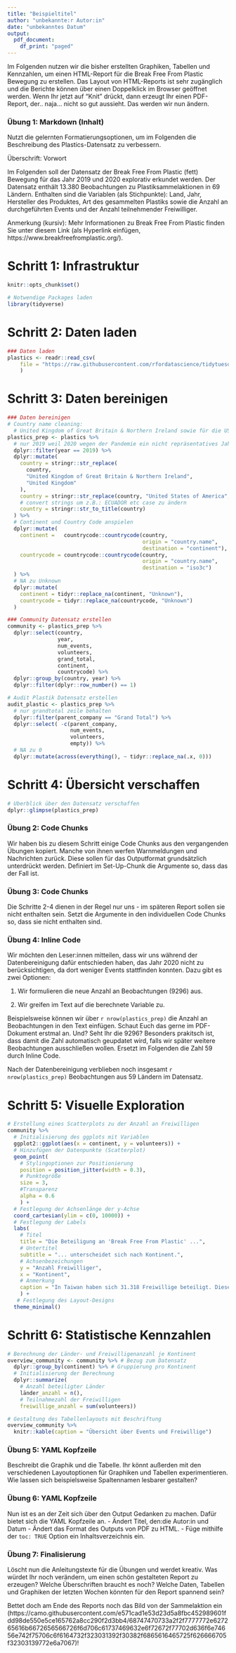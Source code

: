 ```yaml
---
title: "Beispieltitel"
author: "unbekannte:r Autor:in"
date: "unbekanntes Datum"
output:
  pdf_document:
    df_print: "paged"
---
```

Im Folgenden nutzen wir die bisher erstellten Graphiken, Tabellen und Kennzahlen, um einen HTML-Report für die Break Free From Plastic Bewegung zu erstellen. Das Layout von HTML-Reports ist sehr zugänglich und die Berichte können über einen Doppelklick im Browser geöffnet werden. Wenn Ihr jetzt auf "Knit" drückt, dann erzeugt Ihr einen PDF-Report, der.. naja... nicht so gut aussieht. Das werden wir nun ändern.

### Übung 1: Markdown (Inhalt)
Nutzt die gelernten Formatierungsoptionen, um im Folgenden die Beschreibung des Plastics-Datensatz zu verbessern.

Überschrift: Vorwort

Im Folgenden soll der Datensatz der Break Free From Plastic (fett) Bewegung für das Jahr 2019 und 2020 explorativ erkundet werden. Der Datensatz enthält 13.380 Beobachtungen zu Plastiksammelaktionen in 69 Ländern. Enthalten sind die Variablen  (als Stichpunkte): Land, Jahr, Hersteller des Produktes, Art des gesammelten Plastiks sowie die Anzahl an durchgeführten Events und der Anzahl teilnehmender Freiwilliger.

Anmerkung (kursiv): Mehr Informationen zu Break Free From Plastic finden Sie unter diesem Link (als Hyperlink einfügen, https://www.breakfreefromplastic.org/).

# Schritt 1: Infrastruktur
```r
knitr::opts_chunk$set()

# Notwendige Packages laden
library(tidyverse)
```

# Schritt 2: Daten laden
```r
### Daten laden
plastics <- readr::read_csv(
    file = "https://raw.githubusercontent.com/rfordatascience/tidytuesday/master/data/2021/2021-01-26/plastics.csv"
    )
```

# Schritt 3: Daten bereinigen
```r
### Daten bereinigen
# Country name cleaning:
  # United Kingdom of Great Britain & Northern Ireland sowie für die USA
plastics_prep <- plastics %>%
  # nur 2019 weil 2020 wegen der Pandemie ein nicht repräsentatives Jahr ist
  dplyr::filter(year == 2019) %>%
  dplyr::mutate(
    country = stringr::str_replace(
      country,
      "United Kingdom of Great Britain & Northern Ireland",
      "United Kingdom"
    ),
    country = stringr::str_replace(country, "United States of America", "United States"),
    # convert strings um z.B.: ECUADOR etc case zu ändern
    country = stringr::str_to_title(country)
  ) %>% 
  # Continent und Country Code anspielen
  dplyr::mutate(
    continent =   countrycode::countrycode(country,
                                           origin = "country.name",
                                           destination = "continent"),
    countrycode = countrycode::countrycode(country,
                                           origin = "country.name",
                                           destination = "iso3c")
  ) %>%
  # NA zu Unknown
  dplyr::mutate(
    continent = tidyr::replace_na(continent, "Unknown"),
    countrycode = tidyr::replace_na(countrycode, "Unknown")
  )

### Community Datensatz erstellen
community <- plastics_prep %>%
  dplyr::select(country,
                year,
                num_events,
                volunteers,
                grand_total,
                continent,
                countrycode) %>%
  dplyr::group_by(country, year) %>%
  dplyr::filter(dplyr::row_number() == 1)

# Audit Plastik Datensatz erstellen
audit_plastic <- plastics_prep %>%
  # nur grandtotal zeile behalten
  dplyr::filter(parent_company == "Grand Total") %>%
  dplyr::select( -c(parent_company,
                    num_events, 
                    volunteers, 
                    empty)) %>%
  # NA zu 0
  dplyr::mutate(across(everything(), ~ tidyr::replace_na(.x, 0)))
```

# Schritt 4: Übersicht verschaffen
```r
# Überblick über den Datensatz verschaffen
dplyr::glimpse(plastics_prep)
```


### Übung 2: Code Chunks
Wir haben bis zu diesem Schritt einige Code Chunks aus den vergangenden Übungen kopiert. Manche von ihnen werfen Warnmeldungen und Nachrichten zurück. Diese sollen für das Outputformat grundsätzlich unterdrückt werden. Definiert im Set-Up-Chunk die Argumente so, dass das der Fall ist.

### Übung 3: Code Chunks
Die Schritte 2-4 dienen in der Regel nur uns - im späteren Report sollen sie nicht enthalten sein. Setzt die Argumente in den individuellen Code Chunks so, dass sie nicht enthalten sind.

### Übung 4: Inline Code
Wir möchten den Leser:innen mitteilen, dass wir uns während der Datenbereinigung dafür entschieden haben, das Jahr 2020 nicht zu berücksichtigen, da dort weniger Events stattfinden konnten.
Dazu gibt es zwei Optionen:

1. Wir formulieren die neue Anzahl an Beobachtungen (9296) aus.

2. Wir greifen im Text auf die berechnete Variable zu.

Beispielsweise können wir über `r nrow(plastics_prep)` die Anzahl an Beobachtungen in den Text einfügen. Schaut Euch das gerne im PDF-Dokument erstmal an. Und? Seht Ihr die 9296? Besonders prakitsch ist, dass damit die Zahl automatisch geupdatet wird, falls wir später weitere Beobachtungen ausschließen wollen. Ersetzt im Folgenden die Zahl 59 durch Inline Code.

Nach der Datenbereinigung verblieben noch insgesamt `r nrow(plastics_prep)` Beobachtungen aus 59 Ländern im Datensatz.

# Schritt 5: Visuelle Exploration
```r
# Erstellung eines Scatterplots zu der Anzahl an Freiwilligen
community %>% 
  # Initialisierung des ggplots mit Variablen
  ggplot2::ggplot(aes(x = continent, y = volunteers)) + 
  # Hinzufügen der Datenpunkte (Scatterplot) 
  geom_point(
    # Stylingoptionen zur Positionierung
    position = position_jitter(width = 0.3),
    # Punktegröße
    size = 3,
    #Transparenz
    alpha = 0.6
    ) + 
  # Festlegung der Achsenlänge der y-Achse
  coord_cartesian(ylim = c(0, 10000)) + 
  # Festlegung der Labels
  labs(
    # Titel
    title = "Die Beteiligung an 'Break Free From Plastic' ...",
    # Untertitel
    subtitle = "... unterscheidet sich nach Kontinent.",
    # Achsenbezeichungen
    y = "Anzahl Freiwilliger",
    x = "Kontinent",
    # Anmerkung
    caption = "In Taiwan haben sich 31.318 Freiwillige beteiligt. Diese Beoachtung \nwurde zur Lesbarkeit des Graphen ausgeklammert. \nDatenquelle: TidyTuesday und BFFP"
    ) + 
   # Festlegung des Layout-Designs
  theme_minimal()
```

# Schritt 6: Statistische Kennzahlen
```r
# Berechnung der Länder- und Freiwilligenanzahl je Kontinent
overview_community <- community %>% # Bezug zum Datensatz
  dplyr::group_by(continent) %>% # Gruppierung pro Kontinent
  # Initialisierung der Berechnung
  dplyr::summarize(
    # Anzahl beteiligter Länder
    länder_anzahl = n(),
    # Teilnahmezahl der Freiwilligen
    freiwillige_anzahl = sum(volunteers))

# Gestaltung des Tabellenlayouts mit Beschriftung
overview_community %>% 
  knitr::kable(caption = "Übersicht über Events und Freiwillige")
```

### Übung 5: YAML Kopfzeile
Beschreibt die Graphik und die Tabelle. Ihr könnt außerden mit den verschiedenen Layoutoptionen für Graphiken und Tabellen experimentieren. Wie lassen sich beispielsweise Spaltennamen lesbarer gestalten? 

### Übung 6: YAML Kopfzeile
Nun ist es an der Zeit sich über den Output Gedanken zu machen. Dafür bietet sich die YAML Kopfzeile an.
- Ändert Titel, den:die Autor:in und Datum
- Ändert das Format des Outputs von PDF zu HTML.
- Füge mithilfe der `toc: TRUE` Option ein Inhaltsverzeichnis ein.

### Übung 7: Finalisierung
Löscht nun die Anleitungstexte für die Übungen und werdet kreativ. Was würdet Ihr noch verändern, um einen schön gestalteten Report zu erzeugen? Welche Überschriften braucht es noch? Welche Daten, Tabellen und Graphiken der letzten Wochen könnten für den Report spannend sein? 

Bettet doch am Ende des Reports noch das Bild von der Sammelaktion ein (https://camo.githubusercontent.com/e571cad1e53d23d5a8fbc452989601fdd98de550e5ce165762a8cc290f2d3bb4/68747470733a2f2f7777772e627265616b6672656566726f6d706c61737469632e6f72672f77702d636f6e74656e742f75706c6f6164732f323031392f30382f6865616465725f626666705f32303139772e6a7067)!